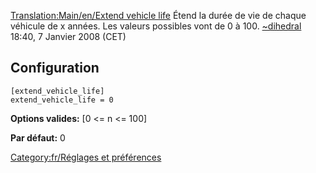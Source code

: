 [[Translation:Main/en/Extend vehicle life]]
{{en/-}}
Étend la durée de vie de chaque véhicule de x années. Les valeurs possibles vont de 0 à 100.
[[Archive/en/Dihedral|~dihedral]] 18:40, 7 Janvier 2008 (CET)

== Configuration ==

<pre>
[extend_vehicle_life]
extend_vehicle_life = 0
</pre>

'''Options valides:''' [0 <= n <= 100]

'''Par défaut:''' 0

[[Category:fr/Réglages et préférences]]